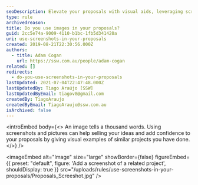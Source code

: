 ```yaml
---
seoDescription: Elevate your proposals with visual aids, leveraging screenshots and images to showcase successful projects and build trust with clients.
type: rule
archivedreason:
title: Do you use images in your proposals?
guid: 2cc5e74a-9009-4110-b1bc-1fb5d341420a
uri: use-screenshots-in-your-proposals
created: 2019-08-21T22:30:56.000Z
authors:
  - title: Adam Cogan
    url: https://ssw.com.au/people/adam-cogan
related: []
redirects:
  - do-you-use-screenshots-in-your-proposals
lastUpdated: 2021-07-04T22:47:48.000Z
lastUpdatedBy: Tiago Araújo [SSW]
lastUpdatedByEmail: tiagov8@gmail.com
createdBy: TiagoAraujo
createdByEmail: TiagoAraujo@ssw.com.au
isArchived: false
---
```


<introEmbed
  body={<>
An image tells a thousand words. Using screenshots and pictures can help selling your ideas and add confidence to your proposals by giving visual examples of similar projects you have done.
  </>}
/>

<imageEmbed
  alt="Image"
  size="large"
  showBorder={false}
  figureEmbed={{
    preset: "default",
    figure: 'Add a screenshot of a related project',
    shouldDisplay: true
  }}
  src="/uploads/rules/use-screenshots-in-your-proposals/Proposals_Screeshot.jpg"
/>
